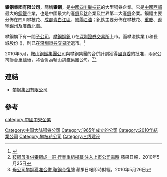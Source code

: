 {{Infobox_Company |
  company_name_zh = 攀钢集团有限公司 |
  company_name = 攀钢集团有限公司|
  company_logo = [[File:Pzhsteel.gif|File:Pzhsteel.gif]]|
  company_type = [[中國中央企業|中國中央企業]]|
  foundation = 1965年 |
  location ={{CHN}}[[四川|四川]][[攀枝花市|攀枝花]]|
  industry = [[鋼鐵|鋼鐵]]、[[釩|釩]]、[[鈦|鈦]]生產|
  chairman = |
  GM = [[余自甦|余自甦]]（黨委書記）| 
  sales =  |
  profit =  |
  asset = |
  market_value = |
  num_employees = |
  revenue = |
  products = |
  parent = |
  subsid = [[攀鋼鋼釩|攀鋼鋼釩]]、攀渝鈦業、長城股份|
  homepage = [http://www.pzhsteel.com.cn/ 攀钢集团有限公司]
}}

'''攀钢集团有限公司'''，簡稱'''攀鋼'''，是[[中國|中國]][[四川|四川]][[攀枝花市|攀枝花]]的大型钢铁企業。它是[[中國西部|中國西部]]最大的[[鋼鐵|鋼鐵]]企業，也是中國最大的產[[釩|釩]]及[[鈦|鈦]]企業及世界第二大產[[釩|釩]]企業。鋼鐵主要分佈在四川攀枝花、[[成都|成都]][[青白江區|青白江區]]、[[綿陽|綿陽]][[江油|江油]]；釩鈦主要分佈在攀枝花、[[重慶|重慶]]、[[遼寧|遼寧]][[錦州|錦州]]及[[廣西|廣西]][[北海市|北海]]。

攀鋼旗下有一間[[子公司|子公司]]，[[攀鋼鋼釩|攀鋼鋼釩]] ({{szse2|000629}})在[[深圳證券交易所|深圳證券交易所]]上市。而攀渝鈦業 ({{szse2|000515}})和長城股份 ({{szse2|000569}})，則已在[[深圳證券交易所|深圳證券交易所]]退市。<ref>{{Cite web |url=http://www.pzhsteel.com.cn/gsjj/gsjj1.htm |title=攀钢集团有限公司 |accessdate=2008-11-23 |archive-date=2008-12-11 |archive-url=https://web.archive.org/web/20081211014151/http://www.pzhsteel.com.cn/gsjj/gsjj1.htm |dead-url=no }}</ref>

2010年5月，[[鞍山鋼鐵集團公司|鞍山鋼鐵集團公司]]與攀鋼集團的合併計劃獲得[[國資委|國資委]]的批准，兩家公司聯合重組後，將合併為鞍山鋼鐵集團公司。<ref>[http://hk.apple.nextmedia.com/template/apple/art_main.php?iss_id=20100525&sec_id=15307&subsec=15320&art_id=14064668 鞍鋼母准併攀鋼成一哥 行業重組揭幕 注入上市公司需時] 蘋果日報，2010年5月25日</ref><ref>[http://hk.apple.nextmedia.com/realtime/art_main.php?iss_id=20100526&sec_id=7015342&subsec=6996645&art_id=14069604 母公司攀鋼獲准合併 鞍鋼今復牌] 蘋果日報即時財經，2010年5月26日</ref>

==連結==
*[http://www.pzhsteel.cn/ 攀钢集团有限公司] {{Wayback|url=http://www.pzhsteel.cn/ |date=20120111174537 }}

==參考==
{{reflist}}

[[category:中國中央企業|category:中國中央企業]]
[[Category:中国大陆钢铁公司|Category:中国大陆钢铁公司]]
[[Category:1965年成立的公司|Category:1965年成立的公司]]
[[Category:2010年結業公司|Category:2010年結業公司]]
[[Category:攀枝花公司|Category:攀枝花公司]]
[[Category:三线建设|Category:三线建设]]